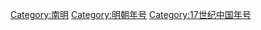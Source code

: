 {{Catnav|頁面分類|历史|年号|中国年号|明朝年号}}
{{Catnav|頁面分類|历史|各國歷史|中国历史|中国年号|明朝年号}}
{{Catnav|頁面分類|...|中国朝代|元明清|明朝|明朝年号}}

[[Category:南明|Category:南明]]
[[Category:明朝年号|Category:明朝年号]]
[[Category:17世纪中国年号|Category:17世纪中国年号]]
